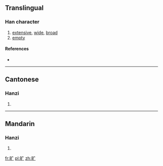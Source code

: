 {{also|曠}}
==Translingual==

===Han character===
{{Han char|rn=72|rad=日|as=03|sn=7|four=|canj=日戈 (AI)}}

# [[extensive]], [[wide]], [[broad]]
# [[empty]]

====References====
* {{Han ref|kx=0490.221|hdz=21487.180|uh=65F7|ud=26103}}

----

==Cantonese==

===Hanzi===
{{yue-hanzi|jyut=|y=kwong3|tra=曠}}

# {{defn|lang=yue|sort=日03}}

----

==Mandarin==

===Hanzi===
{{cmn-hanzi|tra=曠|pin=[[kuàng]] ([[kuang4]])|wg=k'uang<sup>4</sup>}}

# {{defn|lang=cmn|sort=日03}}

[[fr:旷]]
[[pl:旷]]
[[zh:旷]]